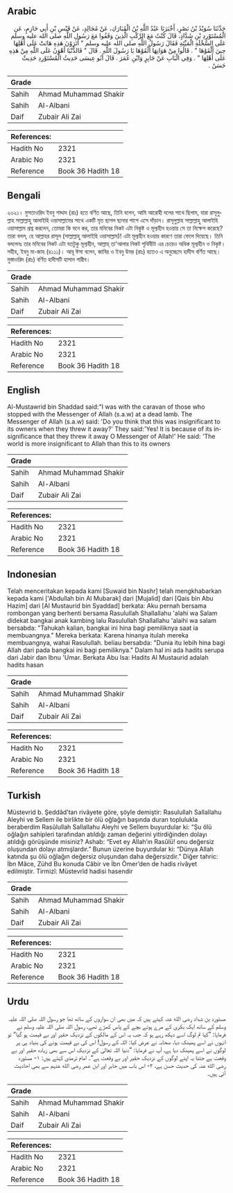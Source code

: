 ## Arabic


<div dir="rtl" lang="ar" style={{fontSize:'larger',backgroundColor:'#f8f9fa',padding:20}}>
حَدَّثَنَا سُوَيْدُ بْنُ نَصْرٍ، أَخْبَرَنَا عَبْدُ اللَّهِ بْنُ الْمُبَارَكِ، عَنْ مُجَالِدٍ، عَنْ قَيْسِ بْنِ أَبِي حَازِمٍ، عَنِ الْمُسْتَوْرِدِ بْنِ شَدَّادٍ، قَالَ كُنْتُ مَعَ الرَّكْبِ الَّذِينَ وَقَفُوا مَعَ رَسُولِ اللَّهِ صلى الله عليه وسلم عَلَى السَّخْلَةِ الْمَيِّتَةِ فَقَالَ رَسُولُ اللَّهِ صلى الله عليه وسلم ‏"‏ أَتَرَوْنَ هَذِهِ هَانَتْ عَلَى أَهْلِهَا حِينَ أَلْقَوْهَا ‏"‏ ‏.‏ قَالُوا مِنْ هَوَانِهَا أَلْقَوْهَا يَا رَسُولَ اللَّهِ ‏.‏ قَالَ ‏"‏ فَالدُّنْيَا أَهْوَنُ عَلَى اللَّهِ مِنْ هَذِهِ عَلَى أَهْلِهَا ‏"‏ ‏.‏ وَفِي الْبَابِ عَنْ جَابِرٍ وَابْنِ عُمَرَ ‏.‏ قَالَ أَبُو عِيسَى حَدِيثُ الْمُسْتَوْرِدِ حَدِيثٌ حَسَنٌ ‏.‏
</div>
<div style={{backgroundColor:'#f8f9fa',padding:20, marginBottom: 10}}><table> <thead> <tr> <th>Grade</th> <th></th> </tr> </thead> <tbody> <tr><td>Sahih</td><td>Ahmad Muhammad Shakir</td></tr><tr><td>Sahih</td><td>Al-Albani</td></tr><tr><td>Daif</td><td>Zubair Ali Zai</td></tr></tbody></table><table> <thead> <tr> <th>References:</th> <th></th> </tr> </thead> <tbody><tr><td>Hadith No</td><td>2321</td></tr><tr><td>Arabic No</td><td>2321</td></tr><tr><td>Reference</td><td>Book 36 Hadith 18</td></tr></tbody></table></div>

## Bengali


<div dir="ltr" lang="bn" style={{fontSize:'larger',backgroundColor:'#f8f9fa',padding:20}}>
২৩২১। মুসতাওরিদ ইবনু শাদ্দাদ (রাঃ) হতে বর্ণিত আছে, তিনি বলেন, আমি আরোহী দলের সাথে ছিলাম, যারা রাসূলুল্লাহ সাল্লাল্লাহু আলাইহি ওয়াসাল্লামের সাথে একটি মৃত ছাগল ছানার পাশে এসে দাঁড়ান। রাসূলুল্লাহ সাল্লাল্লাহু আলাইহি ওয়াসাল্লাম প্রশ্ন করলেন, তোমরা কি মনে কর, তার মনিবের নিকট এটা নিকৃষ্ট ও মূল্যহীন হওয়ায় সে তা নিক্ষেপ করেছে? তারা বলল, হে আল্লাহর রাসূল (সাল্লাল্লাহু আলাইহি ওয়াসাল্লাম)! এটা মূল্যহীন হওয়ার কারণে তারা ফেলে দিয়েছে। তিনি বললেনঃ তার মনিবের নিকট এটা যতটুকু মূল্যহীন, আল্লাহ্ তা'আলার নিকট পৃথিবীটা এর চেয়েও অধিক মূল্যহীন ও নিকৃষ্ট। সহীহ, ইবনু মা-জাহ (৪১১১)। আবূ ঈসা বলেন, জাবির ও ইবনু উমর (রাঃ) হতেও এ অনুচ্ছেদে হাদীস বর্ণিত আছে। মুস্তাওরিদ (রাঃ) বর্ণিত হাদীসটি হাসান গারীব।
</div>
<div style={{backgroundColor:'#f8f9fa',padding:20, marginBottom: 10}}><table> <thead> <tr> <th>Grade</th> <th></th> </tr> </thead> <tbody> <tr><td>Sahih</td><td>Ahmad Muhammad Shakir</td></tr><tr><td>Sahih</td><td>Al-Albani</td></tr><tr><td>Daif</td><td>Zubair Ali Zai</td></tr></tbody></table><table> <thead> <tr> <th>References:</th> <th></th> </tr> </thead> <tbody><tr><td>Hadith No</td><td>2321</td></tr><tr><td>Arabic No</td><td>2321</td></tr><tr><td>Reference</td><td>Book 36 Hadith 18</td></tr></tbody></table></div>

## English


<div dir="ltr" lang="en" style={{fontSize:'larger',backgroundColor:'#f8f9fa',padding:20}}>
Al-Mustawrid bin Shaddad said:"I was with the caravan of those who stopped with the Messenger of Allah (s.a.w) at a dead lamb. The Messenger of Allah (s.a.w) said: 'Do you think that this was insignificant to its owners when they threw it away?' They said:'Yes! It is because of its insignificance that they threw it away O Messenger of Allah!' He said: 'The world is more insignificant to Allah than this to its owners
</div>
<div style={{backgroundColor:'#f8f9fa',padding:20, marginBottom: 10}}><table> <thead> <tr> <th>Grade</th> <th></th> </tr> </thead> <tbody> <tr><td>Sahih</td><td>Ahmad Muhammad Shakir</td></tr><tr><td>Sahih</td><td>Al-Albani</td></tr><tr><td>Daif</td><td>Zubair Ali Zai</td></tr></tbody></table><table> <thead> <tr> <th>References:</th> <th></th> </tr> </thead> <tbody><tr><td>Hadith No</td><td>2321</td></tr><tr><td>Arabic No</td><td>2321</td></tr><tr><td>Reference</td><td>Book 36 Hadith 18</td></tr></tbody></table></div>

## Indonesian


<div dir="ltr" lang="id" style={{fontSize:'larger',backgroundColor:'#f8f9fa',padding:20}}>
Telah menceritakan kepada kami [Suwaid bin Nashr] telah mengkhabarkan kepada kami ['Abdullah bin Al Mubarak] dari [Mujalid] dari [Qais bin Abu Hazim] dari [Al Mustaurid bin Syaddad] berkata: Aku pernah bersama rombongan yang berhenti bersama Rasulullah Shallallahu 'alahi wa Salam didekat bangkai anak kambing lalu Rasulullah Shallallahu 'alaihi wa salam bersabda: "Tahukah kalian, bangkai ini hina bagi pemiliknya saat ia membuangnya." Mereka berkata: Karena hinanya itulah mereka membuangnya, wahai Rasulullah. beliau bersabda: "Dunia itu lebih hina bagi Allah dari pada bangkai ini bagi pemiliknya." Dalam hal ini ada hadits serupa dari Jabir dan Ibnu 'Umar. Berkata Abu Isa: Hadits Al Mustaurid adalah hadits hasan
</div>
<div style={{backgroundColor:'#f8f9fa',padding:20, marginBottom: 10}}><table> <thead> <tr> <th>Grade</th> <th></th> </tr> </thead> <tbody> <tr><td>Sahih</td><td>Ahmad Muhammad Shakir</td></tr><tr><td>Sahih</td><td>Al-Albani</td></tr><tr><td>Daif</td><td>Zubair Ali Zai</td></tr></tbody></table><table> <thead> <tr> <th>References:</th> <th></th> </tr> </thead> <tbody><tr><td>Hadith No</td><td>2321</td></tr><tr><td>Arabic No</td><td>2321</td></tr><tr><td>Reference</td><td>Book 36 Hadith 18</td></tr></tbody></table></div>

## Turkish


<div dir="ltr" lang="tr" style={{fontSize:'larger',backgroundColor:'#f8f9fa',padding:20}}>
Müstevrid b. Şeddâd’tan rivâyete göre, şöyle demiştir: Rasulullah Sallallahu Aleyhi ve Sellem ile birlikte bir ölü oğlağın başında duran toplulukla beraberdim Rasûlullah Sallallahu Aleyhi ve Sellem buyurdular ki: “Şu ölü oğlağın sahipleri tarafından atıldığı zaman değerini yitirdiğinden dolayı atıldığı görüşünde misiniz? Ashab: “Evet ey Allah’ın Rasûlü! onu değersiz oluşundan dolayı atmışlardır.” Bunun üzerine buyurdular ki: “Dünya Allah katında şu ölü oğlağın değersiz oluşundan daha değersizdir.” Diğer tahric: İbn Mâce, Zühd Bu konuda Câbir ve İbn Ömer’den de hadis rivâyet edilmiştir. Tirmizî: Müstevrîd hadisi hasendir
</div>
<div style={{backgroundColor:'#f8f9fa',padding:20, marginBottom: 10}}><table> <thead> <tr> <th>Grade</th> <th></th> </tr> </thead> <tbody> <tr><td>Sahih</td><td>Ahmad Muhammad Shakir</td></tr><tr><td>Sahih</td><td>Al-Albani</td></tr><tr><td>Daif</td><td>Zubair Ali Zai</td></tr></tbody></table><table> <thead> <tr> <th>References:</th> <th></th> </tr> </thead> <tbody><tr><td>Hadith No</td><td>2321</td></tr><tr><td>Arabic No</td><td>2321</td></tr><tr><td>Reference</td><td>Book 36 Hadith 18</td></tr></tbody></table></div>

## Urdu


<div dir="rtl" lang="ur" style={{fontSize:'larger',backgroundColor:'#f8f9fa',padding:20}}>
مستورد بن شداد رضی الله عنہ کہتے ہیں کہ میں بھی ان سواروں کے ساتھ تھا جو رسول اللہ صلی اللہ علیہ وسلم کے ساتھ ایک بکری کے مرے ہوئے بچے کے پاس کھڑے تھے، رسول اللہ صلی اللہ علیہ وسلم نے فرمایا: ”کیا تم لوگ اسے دیکھ رہے ہو کہ جب یہ اس کے مالکوں کے نزدیک حقیر اور بے قیمت ہو گیا“ تو انہوں نے اسے پھینک دیا، صحابہ نے عرض کیا: اللہ کے رسول! اس کی بے قیمت ہونے کی بنیاد ہی پر لوگوں نے اسے پھینک دیا ہے، آپ نے فرمایا: ”دنیا اللہ تعالیٰ کے نزدیک اس سے بھی زیادہ حقیر اور بے وقعت ہے جتنا یہ اپنے لوگوں کے نزدیک حقیر اور بے وقعت ہے“۔ امام ترمذی کہتے ہیں: ۱- مستورد رضی الله عنہ کی حدیث حسن ہے، ۲- اس باب میں جابر اور ابن عمر رضی الله عنہم سے بھی احادیث آئی ہیں۔
</div>
<div style={{backgroundColor:'#f8f9fa',padding:20, marginBottom: 10}}><table> <thead> <tr> <th>Grade</th> <th></th> </tr> </thead> <tbody> <tr><td>Sahih</td><td>Ahmad Muhammad Shakir</td></tr><tr><td>Sahih</td><td>Al-Albani</td></tr><tr><td>Daif</td><td>Zubair Ali Zai</td></tr></tbody></table><table> <thead> <tr> <th>References:</th> <th></th> </tr> </thead> <tbody><tr><td>Hadith No</td><td>2321</td></tr><tr><td>Arabic No</td><td>2321</td></tr><tr><td>Reference</td><td>Book 36 Hadith 18</td></tr></tbody></table></div>